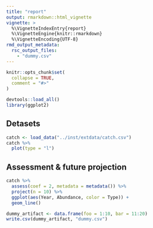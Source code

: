 ```yaml
---
title: "report"
output: rmarkdown::html_vignette
vignette: >
  %\VignetteIndexEntry{report}
  %\VignetteEngine{knitr::rmarkdown}
  %\VignetteEncoding{UTF-8}
rmd_output_metadata:
  rsc_output_files:
    - "dummy.csv"
---
```


```r
knitr::opts_chunk$set(
  collapse = TRUE,
  comment = "#>"
)
```

```r
devtools::load_all()
library(ggplot2)
```

## Detasets
```r
catch <- load_data("../inst/extdata/catch.csv")
catch %>%
  plot(type = "l")
```

## Assessment & future projection
```r
catch %>%
  assess(coef = 2, metadata = metadata()) %>%
  project(n = 10) %>%
  ggplot(aes(Year, Abundance, color = Type)) +
  geom_line()
```

```r
dummy_artifact <- data.frame(foo = 1:10, bar = 11:20)
write.csv(dummy_artifact, "dummy.csv")
```
